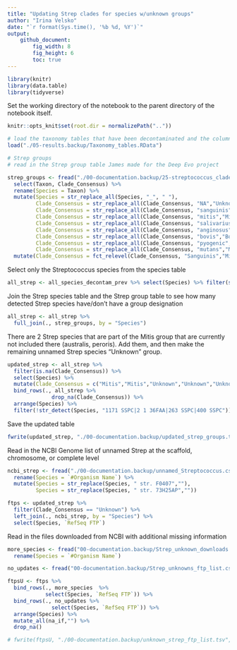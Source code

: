 ```yaml
---
title: "Updating Strep clades for species w/unknown groups"
author: "Irina Velsko"
date: "`r format(Sys.time(), '%b %d, %Y')`"
output:
    github_document:
        fig_width: 8
        fig_height: 6
        toc: true
---
```



```r
library(knitr)
library(data.table)
library(tidyverse)
```

Set the working directory of the notebook to the parent directory of the 
notebook itself.  

```r
knitr::opts_knit$set(root.dir = normalizePath(".."))
```


```r

# load the taxonomy tables that have been decontaminated and the column headers are cleaned up
load("./05-results.backup/Taxonomy_tables.RData")

# Strep groups
# read in the Strep group table James made for the Deep Evo project

strep_groups <- fread("./00-documentation.backup/25-streptococcus_cladegroup_amylasegroup_database.tsv") %>%
  select(Taxon, Clade_Consensus) %>%
  rename(Species = Taxon) %>%
  mutate(Species = str_replace_all(Species, "_", " "),
         Clade_Consensus = str_replace_all(Clade_Consensus, "NA","Unknown"),
         Clade_Consensus = str_replace_all(Clade_Consensus, "sanguinis","Sanguinis"),
         Clade_Consensus = str_replace_all(Clade_Consensus, "mitis","Mitis"),
         Clade_Consensus = str_replace_all(Clade_Consensus, "salivarius","Salivarius"),
         Clade_Consensus = str_replace_all(Clade_Consensus, "anginosus","Anginosus"),
         Clade_Consensus = str_replace_all(Clade_Consensus, "bovis","Bovis"),
         Clade_Consensus = str_replace_all(Clade_Consensus, "pyogenic","Pyogenic"),
         Clade_Consensus = str_replace_all(Clade_Consensus, "mutans","Mutans")) %>%
  mutate(Clade_Consensus = fct_relevel(Clade_Consensus, "Sanguinis","Mitis","Salivarius","Anginosus","Bovis","Pyogenic","Mutans","Unknown"))

```

Select only the Streptococcus species from the species table
```r

all_strep <- all_species_decontam_prev %>% select(Species) %>% filter(str_detect(Species, "Streptococcus"))

```

Join the Strep species table and the Strep group table to see how many detected
Strep species have/don't have a group designation
```r
all_strep <- all_strep %>%
  full_join(., strep_groups, by = "Species")

```

There are 2 Strep species that are part of the Mitis group that are currently
not included there (australis, peroris). Add them, and then make the remaining unnamed Strep species
"Unknown" group.
```r

updated_strep <- all_strep %>%
  filter(is.na(Clade_Consensus)) %>%
  select(Species) %>%
  mutate(Clade_Consensus = c("Mitis","Mitis","Unknown","Unknown","Unknown","Unknown","Unknown","Unknown","Unknown","Unknown","Unknown","Unknown","Unknown","Unknown","Unknown","Unknown","Unknown","Unknown","Unknown","Unknown")) %>%
  bind_rows(., all_strep %>%
              drop_na(Clade_Consensus)) %>%
  arrange(Species) %>%
  filter(!str_detect(Species, "1171 SSPC|2 1 36FAA|263 SSPC|400 SSPC"))

```

Save the updated table
```r

fwrite(updated_strep, "./00-documentation.backup/updated_strep_groups.tsv", quote = F, sep = "\t")

```

Read in the NCBI Genome list of unnamed Strep at the scaffold, chromosome, or complete level
```r

ncbi_strep <- fread("./00-documentation.backup/unnamed_Streptococcus.csv", sep = ",") %>%
  rename(Species = `#Organism Name`) %>%
  mutate(Species = str_replace(Species, " str. F0407",""),
         Species = str_replace(Species, " str. 73H25AP",""))

```

```r

ftps <- updated_strep %>%
  filter(Clade_Consensus == "Unknown") %>%
  left_join(., ncbi_strep, by = "Species") %>%
  select(Species, `RefSeq FTP`)

```

Read in the files downloaded from NCBI with additional missing information
```r
more_species <- fread("00-documentation.backup/Strep_unknown_downloads.csv") %>%
  rename(Species = `#Organism Name`)

no_updates <- fread("00-documentation.backup/Strep_unknowns_ftp_list.csv")

```


```r
ftpsU <- ftps %>%
  bind_rows(., more_species  %>%
            select(Species, `RefSeq FTP`)) %>%
  bind_rows(., no_updates %>%
              select(Species, `RefSeq FTP`)) %>%
  arrange(Species) %>%
  mutate_all(na_if,"") %>%
  drop_na()

# fwrite(ftpsU, "./00-documentation.backup/unknown_strep_ftp_list.tsv", sep = "\t", quote = F)

```





